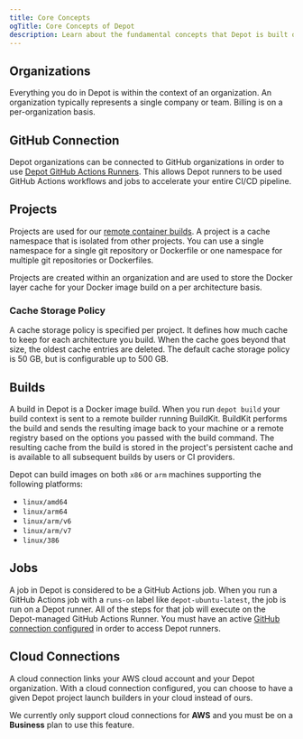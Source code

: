 ```yaml
---
title: Core Concepts
ogTitle: Core Concepts of Depot
description: Learn about the fundamental concepts that Depot is built on for faster Docker image builds.
---
```


## Organizations

Everything you do in Depot is within the context of an organization. An organization typically represents a single company or team. Billing is on a per-organization basis.

## GitHub Connection

Depot organizations can be connected to GitHub organizations in order to use [Depot GitHub Actions Runners](/docs/github-actions/overview). This allows Depot runners to be used GitHub Actions workflows and jobs to accelerate your entire CI/CD pipeline.

## Projects

Projects are used for our [remote container builds](/docs/container-builds/overview). A project is a cache namespace that is isolated from other projects. You can use a single namespace for a single git repository or Dockerfile or one namespace for multiple git repositories or Dockerfiles.

Projects are created within an organization and are used to store the Docker layer cache for your Docker image build on a per architecture basis.

### Cache Storage Policy

A cache storage policy is specified per project. It defines how much cache to keep for each architecture you build. When the cache goes beyond that size, the oldest cache entries are deleted. The default cache storage policy is 50 GB, but is configurable up to 500 GB.

## Builds

A build in Depot is a Docker image build. When you run `depot build` your build context is sent to a remote builder running BuildKit. BuildKit performs the build and sends the resulting image back to your machine or a remote registry based on the options you passed with the build command. The resulting cache from the build is stored in the project's persistent cache and is available to all subsequent builds by users or CI providers.

Depot can build images on both `x86` or `arm` machines supporting the following platforms:

- `linux/amd64`
- `linux/arm64`
- `linux/arm/v6`
- `linux/arm/v7`
- `linux/386`

## Jobs

A job in Depot is considered to be a GitHub Actions job. When you run a GitHub Actions job with a `runs-on` label like `depot-ubuntu-latest`, the job is run on a Depot runner. All of the steps for that job will execute on the Depot-managed GitHub Actions Runner. You must have an active [GitHub connection configured](/docs/github-actions/quickstart#connect-to-github) in order to access Depot runners.

## Cloud Connections

A cloud connection links your AWS cloud account and your Depot organization. With a cloud connection configured, you can choose to have a given Depot project launch builders in your cloud instead of ours.

We currently only support cloud connections for **AWS** and you must be on a **Business** plan to use this feature.
